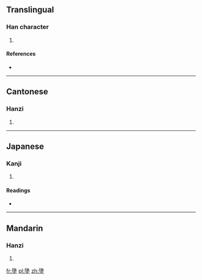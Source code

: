 ==Translingual==

===Han character===
{{Han char|rn=32|rad=土|as=12|sn=15|four=7710<sub>4</sub>|canj=弓人土 (NOG), XX弓人土 (XXNOG)}}

# {{defn|Han|sort=土12}}

====References====
* {{Han ref|kx=0239.040|dkj=05473|dj=0478.060|hdz=10484.070|uh=58AC|ud=22700|bh=E550|bd=58704}}

----

==Cantonese==

===Hanzi===
{{yue-hanzi|jyut=|y=jeui6}}

# {{defn|lang=yue|sort=土12}}

----

==Japanese==

===Kanji===
{{ja-kanji|grade=|rs=土12}}

# {{defn|lang=ja|sort=土12}}

====Readings====
* {{ja-readings|on=[[ち]] (chi)|kun=}}

----

==Mandarin==

===Hanzi===
{{cmn-hanzi|pin=[[de]] ([[de5]]), [[dì]] ([[di4]])|wg=te<sup>5</sup>, ti<sup>4</sup>}}

# {{defn|lang=cmn|sort=土12}}

[[fr:墬]]
[[pl:墬]]
[[zh:墬]]